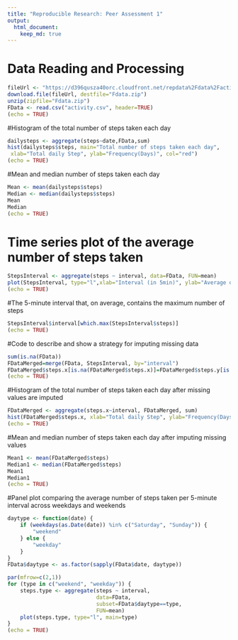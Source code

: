 ```yaml
---
title: "Reproducible Research: Peer Assessment 1"
output: 
  html_document:
    keep_md: true
---
```




# Data Reading and Processing
```r
fileUrl <- "https://d396qusza40orc.cloudfront.net/repdata%2Fdata%2Factivity.zip"
download.file(fileUrl, destfile="Fdata.zip")
unzip(zipfile="Fdata.zip")
FData <- read.csv("activity.csv", header=TRUE)
(echo = TRUE)
```

#Histogram of the total number of steps taken each day
```r
dailysteps <- aggregate(steps~date,FData,sum)
hist(dailysteps$steps, main="Total number of steps taken each day",
 xlab="Total daily Step", ylab="Frequency(Days)", col="red")
(echo = TRUE)
```

#Mean and median number of steps taken each day
```r
Mean <- mean(dailysteps$steps)
Median <- median(dailysteps$steps)
Mean
Median
(echo = TRUE)
```


# Time series plot of the average number of steps taken
```r
StepsInterval <- aggregate(steps ~ interval, data=FData, FUN=mean)
plot(StepsInterval, type="l",xlab="Interval (in 5min)", ylab="Average daily activity pattern of steps",  main="Average Number of Steps", col="navy")
(echo = TRUE)
```

#The 5-minute interval that, on average, contains the maximum number of steps
```r
StepsInterval$interval[which.max(StepsInterval$steps)]
(echo = TRUE)
```

#Code to describe and show a strategy for imputing missing data
```r
sum(is.na(FData))
FDataMerged=merge(FData, StepsInterval, by="interval")
FDataMerged$steps.x[is.na(FDataMerged$steps.x)]=FDataMerged$steps.y[is.na(FDataMerged$steps.x)]
(echo = TRUE)
```

#Histogram of the total number of steps taken each day after missing values are imputed
```r
FDataMerged <- aggregate(steps.x~interval, FDataMerged, sum)
hist(FDataMerged$steps.x, xlab="Total daily Step", ylab="Frequency(Days)",main="Total number of steps taken each day", col="red")
(echo = TRUE)
```

#Mean and median number of steps taken each day after imputing missing values
```r
Mean1 <- mean(FDataMerged$steps)
Median1 <- median(FDataMerged$steps)
Mean1
Median1
(echo = TRUE)
```
#Panel plot comparing the average number of steps taken per 5-minute interval across weekdays and weekends
```r
daytype <- function(date) {
    if (weekdays(as.Date(date)) %in% c("Saturday", "Sunday")) {
        "weekend"
    } else {
        "weekday"
    }
}
FData$daytype <- as.factor(sapply(FData$date, daytype))

par(mfrow=c(2,1))
for (type in c("weekend", "weekday")) {
    steps.type <- aggregate(steps ~ interval,
                            data=FData,
                            subset=FData$daytype==type,
                            FUN=mean)
    plot(steps.type, type="l", main=type)
}
(echo = TRUE)
```



